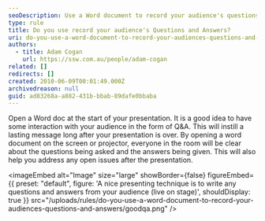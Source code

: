 ```yaml
---
seoDescription: Use a Word document to record your audience's questions and answers during presentations.
type: rule
title: Do you use record your audience's Questions and Answers?
uri: do-you-use-a-word-document-to-record-your-audiences-questions-and-answers
authors:
  - title: Adam Cogan
    url: https://ssw.com.au/people/adam-cogan
related: []
redirects: []
created: 2010-06-09T00:01:49.000Z
archivedreason: null
guid: ad83268a-a882-431b-bbab-89dafe0bbaba
---
```


Open a Word doc at the start of your presentation. It is a good idea to have some interaction with your audience in the form of Q&A. This will instill a lasting message long after your presentation is over.
By opening a word document on the screen or projector, everyone in the room will be clear about the questions being asked and the answers being given. This will also help you address any open issues after the presentation.


<imageEmbed
  alt="Image"
  size="large"
  showBorder={false}
  figureEmbed={{
    preset: "default",
    figure: 'A nice presenting technique is to write any questions and answers from your audience (live on stage)',
    shouldDisplay: true
  }}
  src="/uploads/rules/do-you-use-a-word-document-to-record-your-audiences-questions-and-answers/goodqa.png"
/>